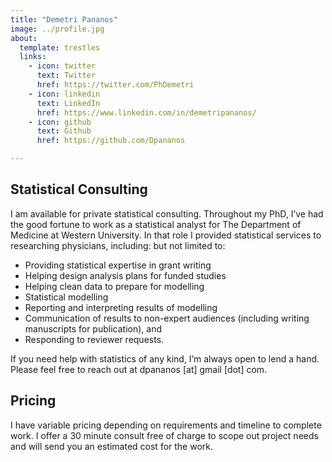 ```yaml
---
title: "Demetri Pananos"
image: ../profile.jpg
about:
  template: trestles
  links:
    - icon: twitter
      text: Twitter
      href: https://twitter.com/PhDemetri
    - icon: linkedin
      text: LinkedIn
      href: https://www.linkedin.com/in/demetripananos/
    - icon: github
      text: Github
      href: https://github.com/Dpananos

---
```


## Statistical Consulting

I am available for private statistical consulting. Throughout my PhD, I've had the good fortune to work as a statistical analyst for The Department of Medicine at Western University.  In that role I provided statistical services to researching physicians, including: but not limited to:

* Providing statistical expertise in grant writing
* Helping design analysis plans for funded studies
* Helping clean data to prepare for modelling
* Statistical modelling
* Reporting and interpreting results of modelling
* Communication of results to non-expert audiences (including writing manuscripts for publication), and
* Responding to reviewer requests.

If you need help with statistics of any kind, I'm always open to lend a hand.  Please feel free to reach out at dpananos [at] gmail [dot] com.

## Pricing

I have variable pricing depending on requirements and timeline to complete work. I offer a 30 minute consult free of charge to scope out project needs and will send you an estimated cost for the work.

